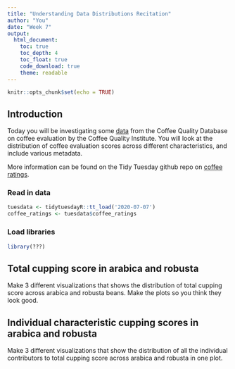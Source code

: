 ```yaml
---
title: "Understanding Data Distributions Recitation"
author: "You"
date: "Week 7"
output:
  html_document:
    toc: true
    toc_depth: 4
    toc_float: true
    code_download: true
    theme: readable
---
```


```r
knitr::opts_chunk$set(echo = TRUE)
```

## Introduction
Today you will be investigating some [data](https://github.com/rfordatascience/tidytuesday/blob/master/data/2020/2020-07-07/readme.md) from the Coffee Quality Database on coffee evaluation by the Coffee Quality Institute. You will look at the distribution of coffee evaluation scores across different characteristics, and include various metadata.

More information can be found on the Tidy Tuesday github repo on [coffee ratings](https://github.com/rfordatascience/tidytuesday/blob/master/data/2020/2020-07-07/readme.md).

### Read in data
```r
tuesdata <- tidytuesdayR::tt_load('2020-07-07')
coffee_ratings <- tuesdata$coffee_ratings
```

### Load libraries
```r
library(???)
```

## Total cupping score in arabica and robusta
Make 3 different visualizations that shows the distribution of total cupping score across arabica and robusta beans. Make the plots so you think they look good.


## Individual characteristic cupping scores in arabica and robusta
Make 3 different visualizations that show the distribution of all the individual contributors to total cupping score across arabica and robusta in one plot.

